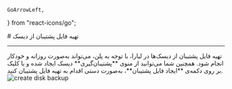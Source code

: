     GoArrowLeft,
} from "react-icons/go";

<Layout>
# تهیه فایل پشتیبان از دیسک

<hr className="mb-2" />
تهیه فایل پشتیبان از دیسک‌ها در لیارا، با توجه به پلن، می‌تواند به‌صورت روزانه و خودکار انجام شود. همچنین شما می‌توانید از منوی **پشتیبان‌گیری** دیسک ایجاد شده و با کلیک بر روی دکمه‌ی **ایجاد فایل پشتیبان**، به‌صورت دستی اقدام به تهیه فایل پشتیبان کنید.

<div className="h-4" />
<img src="https://files.liara.ir/docs/disks/backup.gif" alt="create disk backup"/>
<div className="h-4" />

</Layout>